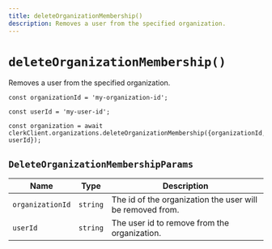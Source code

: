 ```yaml
---
title: deleteOrganizationMembership()
description: Removes a user from the specified organization.
---
```


# `deleteOrganizationMembership()`

Removes a user from the specified organization.

```tsx
const organizationId = 'my-organization-id';

const userId = 'my-user-id';

const organization = await clerkClient.organizations.deleteOrganizationMembership({organizationId, userId});
```

## `DeleteOrganizationMembershipParams`

| Name | Type	| Description |
| --- | --- | --- |
| `organizationId` | `string` | The id of the organization the user will be removed from. |
| `userId` | `string` | The user id to remove from the organization. |